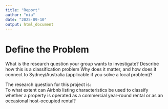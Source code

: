 ```yaml
---
title: "Report"
author: "mia"
date: "2025-09-10"
output: html_document
---
```

# Define the Problem
What is the research question your group wants to investigate?
Describe how this is a classification problem
Why does it matter, and how does it connect to Sydney/Australia (applicable if you solve a local problem)?

The research question for this project is:  
To what extent can Airbnb listing characteristics be used to classify whether a property is operated as a commercial year-round rental or as an occasional host-occupied rental?